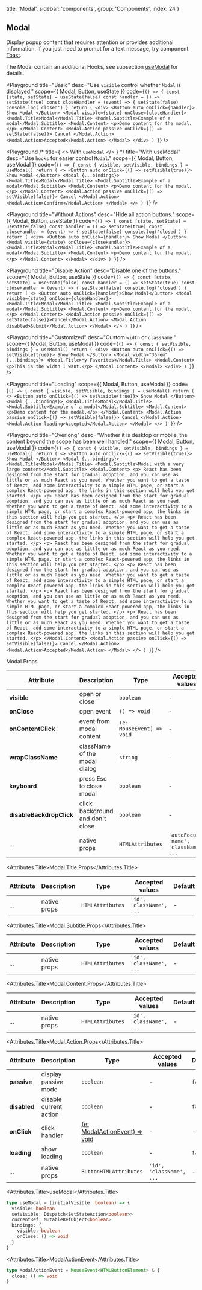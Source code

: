 
  title: 'Modal',
  sidebar: 'components',
  group: 'Components',
  index: 24
}

## Modal

Display popup content that requires attention or provides additional information.
If you just need to prompt for a text message, try component [Toast](/docs/components/toast).

The Modal contain an additional Hooks, see subsection [useModal](/docs/hooks/use-modal) for details.

<Playground
  title="Basic"
  desc="Use `visible` control whether `Modal` is displayed."
  scope={{ Modal, Button, useState }}
  code={`
() => {
  const [state, setState] = useState(false)
  const handler = () => setState(true)
  const closeHandler = (event) => {
    setState(false)
    console.log('closed')
  }
  return (
    <div>
      <Button auto onClick={handler}>
        Show Modal
      </Button>
      <Modal visible={state} onClose={closeHandler}>
        <Modal.Title>Modal</Modal.Title>
        <Modal.Subtitle>Example of a modal</Modal.Subtitle>
        <Modal.Content>
          <p>Demo content for the modal.</p>
        </Modal.Content>
        <Modal.Action passive onClick={() => setState(false)}>
          Cancel
        </Modal.Action>
        <Modal.Action>Accepted</Modal.Action>
      </Modal>
    </div>
  )
}
`}
/>

<Playground
  /* title={
    <>
      With <Code>useModal</Code>
    </>
  } */
  title="With useModal"
  desc="Use `hooks` for easier control `Modal`."
  scope={{ Modal, Button, useModal }}
  code={`
() => {
  const { visible, setVisible, bindings } = useModal()
  return (
    <>
      <Button auto onClick={() => setVisible(true)}>
        Show Modal
      </Button>
      <Modal {...bindings}>
        <Modal.Title>Modal</Modal.Title>
        <Modal.Subtitle>Example of a modal</Modal.Subtitle>
        <Modal.Content>
          <p>Demo content for the modal.</p>
        </Modal.Content>
        <Modal.Action passive onClick={() => setVisible(false)}>
          Cancel
        </Modal.Action>
        <Modal.Action>Confirm</Modal.Action>
      </Modal>
    </>
  )
}
`}
/>

<Playground
  title="Without Actions"
  desc="Hide all action buttons."
  scope={{ Modal, Button, useState }}
  code={`
() => {
  const [state, setState] = useState(false)
  const handler = () => setState(true)
  const closeHandler = (event) => {
    setState(false)
    console.log('closed')
  }
  return (
    <div>
      <Button auto onClick={handler}>
        Show Modal
      </Button>
      <Modal visible={state} onClose={closeHandler}>
        <Modal.Title>Modal</Modal.Title>
        <Modal.Subtitle>Example of a modal</Modal.Subtitle>
        <Modal.Content>
          <p>Demo content for the modal.</p>
        </Modal.Content>
      </Modal>
    </div>
  )
}
`}
/>

<Playground
  title="Disable Action"
  desc="Disable one of the buttons."
  scope={{ Modal, Button, useState }}
  code={`
() => {
  const [state, setState] = useState(false)
  const handler = () => setState(true)
  const closeHandler = (event) => {
    setState(false)
    console.log('closed')
  }
  return (
    <>
      <Button auto onClick={handler}>Show Modal</Button>
      <Modal visible={state} onClose={closeHandler}>
        <Modal.Title>Modal</Modal.Title>
        <Modal.Subtitle>Example of a modal</Modal.Subtitle>
        <Modal.Content>
          <p>Demo content for the modal.</p>
        </Modal.Content>
        <Modal.Action passive onClick={() => setState(false)}>Cancel</Modal.Action>
        <Modal.Action disabled>Submit</Modal.Action>
      </Modal>
    </>
  )
}
`}
/>

<Playground
  title="Customized"
  desc="Custom `width` or `className`."
  scope={{ Modal, Button, useModal }}
  code={`
() => {
  const { setVisible, bindings } = useModal()
  return (
    <div>
      <Button auto onClick={() => setVisible(true)}>
        Show Modal
      </Button>
      <Modal width="35rem" {...bindings}>
        <Modal.Title>My Favorites</Modal.Title>
        <Modal.Content>
          <p>This is the width I want.</p>
        </Modal.Content>
      </Modal>
    </div>
  )
}
`}
/>

<Playground
  title="Loading"
  scope={{ Modal, Button, useModal }}
  code={`
() => {
  const { visible, setVisible, bindings } = useModal()
  return (
    <>
      <Button auto onClick={() => setVisible(true)}>
        Show Modal
      </Button>
      <Modal {...bindings}>
        <Modal.Title>Modal</Modal.Title>
        <Modal.Subtitle>Example of a modal</Modal.Subtitle>
        <Modal.Content>
          <p>Demo content for the modal.</p>
        </Modal.Content>
        <Modal.Action passive onClick={() => setVisible(false)}>
          Cancel
        </Modal.Action>
        <Modal.Action loading>Accepted</Modal.Action>
      </Modal>
    </>
  )
}
`}
/>

<Playground
  title="Overlong"
  desc="Whether it is desktop or mobile, the content beyond the scope has been well handled."
  scope={{ Modal, Button, useModal }}
  code={`
() => {
  const { visible, setVisible, bindings } = useModal()
  return (
    <>
      <Button auto onClick={() => setVisible(true)}>
        Show Modal
      </Button>
      <Modal {...bindings}>
        <Modal.Title>Modal</Modal.Title>
        <Modal.Subtitle>Modal with a very large content</Modal.Subtitle>
        <Modal.Content>
          <p>
            React has been designed from the start for gradual adoption, and you
            can use as little or as much React as you need. Whether you want to
            get a taste of React, add some interactivity to a simple HTML page,
            or start a complex React-powered app, the links in this section will
            help you get started.
          </p>
          <p>
            React has been designed from the start for gradual adoption, and you
            can use as little or as much React as you need. Whether you want to
            get a taste of React, add some interactivity to a simple HTML page,
            or start a complex React-powered app, the links in this section will
            help you get started.
          </p>
          <p>
            React has been designed from the start for gradual adoption, and you
            can use as little or as much React as you need. Whether you want to
            get a taste of React, add some interactivity to a simple HTML page,
            or start a complex React-powered app, the links in this section will
            help you get started.
          </p>
          <p>
            React has been designed from the start for gradual adoption, and you
            can use as little or as much React as you need. Whether you want to
            get a taste of React, add some interactivity to a simple HTML page,
            or start a complex React-powered app, the links in this section will
            help you get started.
          </p>
          <p>
            React has been designed from the start for gradual adoption, and you
            can use as little or as much React as you need. Whether you want to
            get a taste of React, add some interactivity to a simple HTML page,
            or start a complex React-powered app, the links in this section will
            help you get started.
          </p>
          <p>
            React has been designed from the start for gradual adoption, and you
            can use as little or as much React as you need. Whether you want to
            get a taste of React, add some interactivity to a simple HTML page,
            or start a complex React-powered app, the links in this section will
            help you get started.
          </p>
          <p>
            React has been designed from the start for gradual adoption, and you
            can use as little or as much React as you need. Whether you want to
            get a taste of React, add some interactivity to a simple HTML page,
            or start a complex React-powered app, the links in this section will
            help you get started.
          </p>
        </Modal.Content>
        <Modal.Action passive onClick={() => setVisible(false)}>
          Cancel
        </Modal.Action>
        <Modal.Action>Accepted</Modal.Action>
      </Modal>
    </>
  )
}
`}
/>

<Attributes edit="/pages/docs/components/modal.mdx">
<Attributes.Title>Modal.Props</Attributes.Title>

| Attribute                | Description                      | Type                      | Accepted values                         | Default |
| ------------------------ | -------------------------------- | ------------------------- | --------------------------------------- | ------- |
| **visible**              | open or close                    | `boolean`                 | -                                       | `false` |
| **onClose**              | open event                       | `() => void`              | -                                       | -       |
| **onContentClick**       | event from modal content         | `(e: MouseEvent) => void` | -                                       | -       |
| **wrapClassName**        | className of the modal dialog    | `string`                  | -                                       | -       |
| **keyboard**             | press Esc to close modal         | `boolean`                 | -                                       | `true`  |
| **disableBackdropClick** | click background and don't close | `boolean`                 | -                                       | `false` |
| ...                      | native props                     | `HTMLAttributes`          | `'autoFocus', 'name', 'className', ...` | -       |

<Attributes.Title>Modal.Title.Props</Attributes.Title>

| Attribute | Description  | Type             | Accepted values          | Default |
| --------- | ------------ | ---------------- | ------------------------ | ------- |
| ...       | native props | `HTMLAttributes` | `'id', 'className', ...` | -       |

<Attributes.Title>Modal.Subtitle.Props</Attributes.Title>

| Attribute | Description  | Type             | Accepted values          | Default |
| --------- | ------------ | ---------------- | ------------------------ | ------- |
| ...       | native props | `HTMLAttributes` | `'id', 'className', ...` | -       |

<Attributes.Title>Modal.Content.Props</Attributes.Title>

| Attribute | Description  | Type             | Accepted values          | Default |
| --------- | ------------ | ---------------- | ------------------------ | ------- |
| ...       | native props | `HTMLAttributes` | `'id', 'className', ...` | -       |

<Attributes.Title>Modal.Action.Props</Attributes.Title>

| Attribute    | Description            | Type                                               | Accepted values          | Default |
| ------------ | ---------------------- | -------------------------------------------------- | ------------------------ | ------- |
| **passive**  | display passive mode   | `boolean`                                          | -                        | `false` |
| **disabled** | disable current action | `boolean`                                          | -                        | `false` |
| **onClick**  | click handler          | [(e: ModalActionEvent) => void](#modalactionevent) | -                        | -       |
| **loading**  | show loading           | `boolean`                                          | -                        | `false` |
| ...          | native props           | `ButtonHTMLAttributes`                             | `'id', 'className', ...` | -       |

<Attributes.Title>useModal</Attributes.Title>

```ts
type useModal = (initialVisible: boolean) => {
  visible: boolean
  setVisible: Dispatch<SetStateAction<boolean>>
  currentRef: MutableRefObject<boolean>
  bindings: {
    visible: boolean
    onClose: () => void
  }
}
```

<Attributes.Title>ModalActionEvent</Attributes.Title>

```ts
type ModalActionEvent = MouseEvent<HTMLButtonElement> & {
  close: () => void
}
```

</Attributes>

